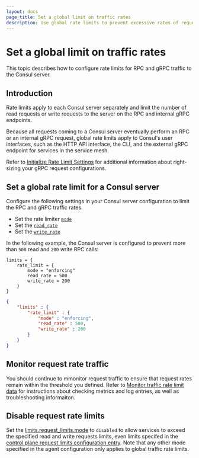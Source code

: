 ```yaml
---
layout: docs
page_title: Set a global limit on traffic rates
description: Use global rate limits to prevent excessive rates of requests to Consul servers.
---
```


# Set a global limit on traffic rates

This topic describes how to configure rate limits for RPC and gRPC traffic to the Consul server. 

## Introduction 

Rate limits apply to each Consul server separately and limit the number of read requests or write requests to the server on the RPC and internal gRPC endpoints.

Because all requests coming to a Consul server eventually perform an RPC or an internal gRPC request, global rate limits apply to Consul's user interfaces, such as the HTTP API interface, the CLI, and the external gRPC endpoint for services in the service mesh.

Refer to [Initialize Rate Limit Settings](/consul/docs/agent/limits/init-rate-limits) for additional information about right-sizing your gRPC request configurations. 

## Set a global rate limit for a Consul server   

Configure the following settings in your Consul server configuration to limit the RPC and gRPC traffic rates.

- Set the rate limiter [`mode`](/consul/docs/agent/config/config-files#mode-1)
- Set the [`read_rate`](/consul/docs/agent/config/config-files#read_rate) 
- Set the [`write_rate`](/consul/docs/agent/config/config-files#write_rate)

In the following example, the Consul server is configured to prevent more than `500` read and `200` write RPC calls:

<CodeTabs heading="Consul server agent">

```hcl
limits = {
    rate_limit = {
        mode = "enforcing"
        read_rate = 500
        write_rate = 200
    }
}
```

```json
{
    "limits" : {
        "rate_limit" : {
            "mode" : "enforcing",
            "read_rate" : 500,
            "write_rate" : 200
        }
    }
}

```

</CodeTabs>

## Monitor request rate traffic 

You should continue to mmonitor request traffic to ensure that request rates remain within the threshold you defined. Refer to [Monitor traffic rate limit data](/consul/docs/agent/limits/usage/monitor-rate-limits) for instructions about checking metrics and log entries, as well as troubleshooting informaiton.

## Disable request rate limits

Set the [limits.request_limits.mode](/consul/docs/agent/config/config-files#mode-1) to `disabled` to allow services to exceed the specified read and write requests limits, even limits specifed in the [control plane request limits configuration entry](/consul/docs/connect/config-entries/control-plane-request-limits). Note that any other mode specified in the agent configuration only applies to global traffic rate limits. 
